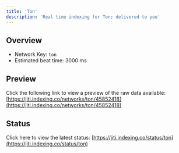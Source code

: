 ```yaml
---
title: 'Ton'
description: 'Real time indexing for Ton; delivered to you'
---
```


## Overview
- Network Key: `ton`
- Estimated beat time: 3000 ms

## Preview
Click the following link to view a preview of the raw data available: [https://jiti.indexing.co/networks/ton/45852418](https://jiti.indexing.co/networks/ton/45852418)

## Status
Click here to view the latest status: [https://jiti.indexing.co/status/ton](https://jiti.indexing.co/status/ton)
